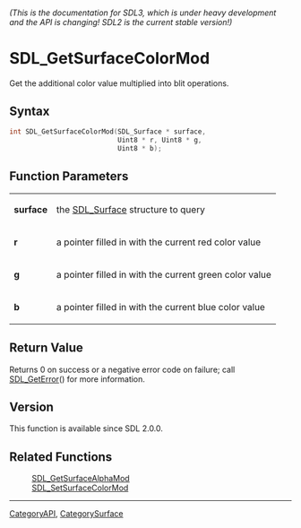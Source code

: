 ====== (This is the documentation for SDL3, which is under heavy development and the API is changing! SDL2 is the current stable version!) ======
= SDL_GetSurfaceColorMod =

Get the additional color value multiplied into blit operations.

== Syntax ==

<syntaxhighlight lang='c'>
int SDL_GetSurfaceColorMod(SDL_Surface * surface,
                           Uint8 * r, Uint8 * g,
                           Uint8 * b);
</syntaxhighlight>

== Function Parameters ==

{|
|'''surface'''
|the [[SDL_Surface]] structure to query
|-
|'''r'''
|a pointer filled in with the current red color value
|-
|'''g'''
|a pointer filled in with the current green color value
|-
|'''b'''
|a pointer filled in with the current blue color value
|}

== Return Value ==

Returns 0 on success or a negative error code on failure; call
[[SDL_GetError]]() for more information.

== Version ==

This function is available since SDL 2.0.0.

== Related Functions ==

:[[SDL_GetSurfaceAlphaMod]]
:[[SDL_SetSurfaceColorMod]]

----
[[CategoryAPI]], [[CategorySurface]]


